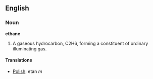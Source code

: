 ==English==

===Noun===

'''ethane'''

#A gaseous hydrocarbon, C2H6, forming a constituent of ordinary illuminating gas.

====Translations====
*[[Polish]]: etan ''m''
